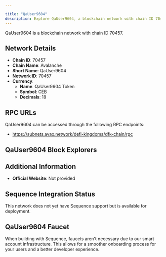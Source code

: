 ```yaml
---

title: "QaUser9604"
description: Explore QaUser9604, a blockchain network with chain ID 70457. Learn about its native currency, QaUser9604 Token, and how to interact with the network.
---
```




QaUser9604 is a blockchain network with chain ID 70457.

## Network Details

- **Chain ID**: 70457
- **Chain Name**: Avalanche
- **Short Name**: QaUser9604
- **Network ID**: 70457
- **Currency**: 
  - **Name**: QaUser9604 Token
  - **Symbol**: CEB
  - **Decimals**: 18

## RPC URLs

QaUser9604 can be accessed through the following RPC endpoints:

- https://subnets.avax.network/defi-kingdoms/dfk-chain/rpc

## QaUser9604 Block Explorers



## Additional Information

- **Official Website**: Not provided

## Sequence Integration Status

This network does not yet have Sequence support but is available for deployment.

## QaUser9604 Faucet

When building with Sequence, faucets aren't necessary due to our smart account infrastructure. This allows for a smoother onboarding process for your users and a better developer experience.
